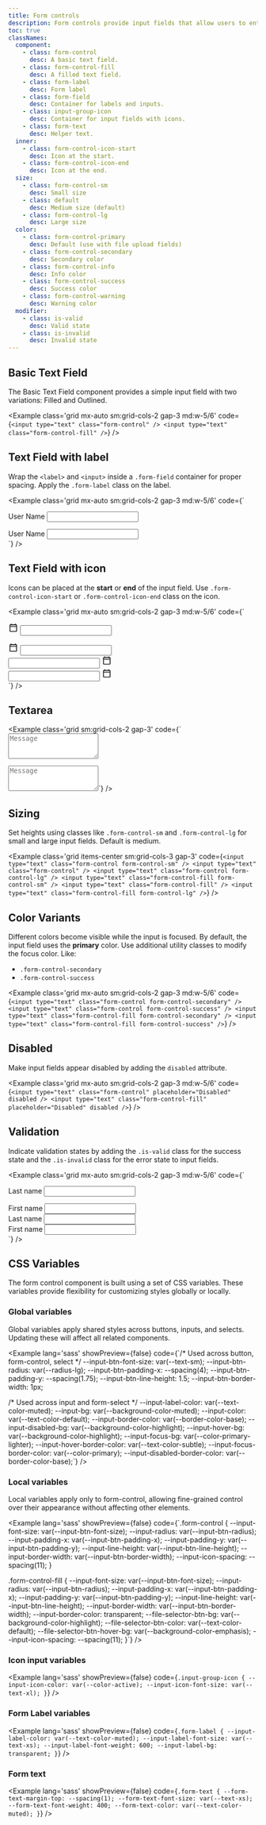 ```yaml
---
title: Form controls
description: Form controls provide input fields that allow users to enter and edit text in forms and interfaces.
toc: true
classNames:
  component:
    - class: form-control
      desc: A basic text field.
    - class: form-control-fill
      desc: A filled text field.
    - class: form-label
      desc: Form label
    - class: form-field
      desc: Container for labels and inputs.
    - class: input-group-icon
      desc: Container for input fields with icons.
    - class: form-text
      desc: Helper text.
  inner:
    - class: form-control-icon-start
      desc: Icon at the start.
    - class: form-control-icon-end
      desc: Icon at the end.
  size:
    - class: form-control-sm
      desc: Small size
    - class: default
      desc: Medium size (default)
    - class: form-control-lg
      desc: Large size
  color:
    - class: form-control-primary
      desc: Default (use with file upload fields)
    - class: form-control-secondary
      desc: Secondary color
    - class: form-control-info
      desc: Info color
    - class: form-control-success
      desc: Success color
    - class: form-control-warning
      desc: Warning color
  modifier:
    - class: is-valid
      desc: Valid state
    - class: is-invalid
      desc: Invalid state
---
```


## Basic Text Field

The Basic Text Field component provides a simple input field with two variations: Filled and Outlined.

<Example class='grid mx-auto sm:grid-cols-2 gap-3 md:w-5/6' code={`<input type="text" class="form-control" />
<input type="text" class="form-control-fill" />`} />

## Text Field with label

Wrap the `<label>` and `<input>` inside a `.form-field` container for proper spacing. Apply the `.form-label` class on the label.

<Example class='grid mx-auto sm:grid-cols-2 gap-3 md:w-5/6' code={`<div class="form-field">
    <label class="form-label">User Name</label>
    <input type="text" class="form-control" />
  </div>
  <div class="form-field">
    <label class="form-label">User Name</label>
    <input type="text" class="form-control-fill" />
  </div>`} />

## Text Field with icon

Icons can be placed at the **start** or **end** of the input field. Use `.form-control-icon-start` or `.form-control-icon-end` class on the icon.

<Example class='grid mx-auto sm:grid-cols-2 gap-3 md:w-5/6' code={`<div class="input-group-icon">
    <svg class="form-control-icon-start" xmlns="http://www.w3.org/2000/svg" width="20" height="20" viewBox="0 0 24 24"><path fill="currentColor" d="M5 22q-.825 0-1.412-.587T3 20V6q0-.825.588-1.412T5 4h1V3q0-.425.288-.712T7 2t.713.288T8 3v1h8V3q0-.425.288-.712T17 2t.713.288T18 3v1h1q.825 0 1.413.588T21 6v14q0 .825-.587 1.413T19 22zm0-2h14V10H5zM5 8h14V6H5zm0 0V6z"/></svg>
    <input type="text" class="form-control" />
  </div>
  <div class="input-group-icon">
    <svg class="form-control-icon-start" xmlns="http://www.w3.org/2000/svg" width="20" height="20" viewBox="0 0 24 24"><path fill="currentColor" d="M5 22q-.825 0-1.412-.587T3 20V6q0-.825.588-1.412T5 4h1V3q0-.425.288-.712T7 2t.713.288T8 3v1h8V3q0-.425.288-.712T17 2t.713.288T18 3v1h1q.825 0 1.413.588T21 6v14q0 .825-.587 1.413T19 22zm0-2h14V10H5zM5 8h14V6H5zm0 0V6z"/></svg>
    <input type="text" class="form-control-fill" />
  </div>
  <div class="input-group-icon">
    <input type="text" class="form-control" />
    <svg class="form-control-icon-end" xmlns="http://www.w3.org/2000/svg" width="20" height="20" viewBox="0 0 24 24"><path fill="currentColor" d="M5 22q-.825 0-1.412-.587T3 20V6q0-.825.588-1.412T5 4h1V3q0-.425.288-.712T7 2t.713.288T8 3v1h8V3q0-.425.288-.712T17 2t.713.288T18 3v1h1q.825 0 1.413.588T21 6v14q0 .825-.587 1.413T19 22zm0-2h14V10H5zM5 8h14V6H5zm0 0V6z"/></svg>
  </div>
  <div class="input-group-icon">
    <input type="text" class="form-control-fill" />
    <svg class="form-control-icon-end" xmlns="http://www.w3.org/2000/svg" width="20" height="20" viewBox="0 0 24 24"><path fill="currentColor" d="M5 22q-.825 0-1.412-.587T3 20V6q0-.825.588-1.412T5 4h1V3q0-.425.288-.712T7 2t.713.288T8 3v1h8V3q0-.425.288-.712T17 2t.713.288T18 3v1h1q.825 0 1.413.588T21 6v14q0 .825-.587 1.413T19 22zm0-2h14V10H5zM5 8h14V6H5zm0 0V6z"/></svg>
  </div>`} />

## Textarea

<Example class='grid sm:grid-cols-2 gap-3' code={`<textarea id='exampleTextArea' type="text" class="form-control" placeholder="Message" rows="3"></textarea>
  <textarea id='exampleTextAreaFill' class="form-control-fill" placeholder="Message" rows="3"></textarea>`} />

## Sizing

Set heights using classes like <code>.form-control-sm</code> and <code>.form-control-lg</code> for small and large input fields. Default is medium.

<Example class='grid items-center sm:grid-cols-3 gap-3' code={`<input type="text" class="form-control form-control-sm" />
  <input type="text" class="form-control" />
  <input type="text" class="form-control form-control-lg" />
  <input type="text" class="form-control-fill form-control-sm" />
  <input type="text" class="form-control-fill" />
  <input type="text" class="form-control-fill form-control-lg" />`} />

## Color Variants

Different colors become visible while the input is focused. By default, the input field uses the **primary** color. Use additional utility classes to modify the focus color. Like:

- `.form-control-secondary`
- `.form-control-success`

<Example class='grid mx-auto sm:grid-cols-2 gap-3 md:w-5/6' code={`<input type="text" class="form-control form-control-secondary" />
  <input type="text" class="form-control form-control-success" />
  <input type="text" class="form-control-fill form-control-secondary" />
  <input type="text" class="form-control-fill form-control-success" />`} />

## Disabled

Make input fields appear disabled by adding the `disabled` attribute.

<Example class='grid mx-auto sm:grid-cols-2 gap-3 md:w-5/6' code={`<input type="text" class="form-control" placeholder="Disabled" disabled />
  <input type="text" class="form-control-fill" placeholder="Disabled" disabled />`} />

## Validation

Indicate validation states by adding the `.is-valid` class for the success state and the `.is-invalid` class for the error state to input fields.

<Example class='grid mx-auto sm:grid-cols-2 gap-3 md:w-5/6' code={`<div class="form-field">
    <label class="form-label">Last name</label>
    <input type="text" class="form-control is-valid" />
  </div>
  <div class="form-field">
    <label class="form-label">First name</label>
    <input type="text" class="form-control-fill is-valid" />
  </div>
  <div class="form-field">
    <label class="form-label">Last name</label>
    <input type="text" class="form-control is-invalid" />
  </div>
    <div class="form-field">
    <label class="form-label">First name</label>
    <input type="text" class="form-control-fill is-invalid" />
  </div>`} />


## CSS Variables

The form control component is built using a set of CSS variables. These variables provide flexibility for customizing styles globally or locally.

### Global variables

Global variables apply shared styles across buttons, inputs, and selects. Updating these will affect all related components.

<Example lang='sass' showPreview={false}
  code={`/* Used across button, form-control, select */
  --input-btn-font-size: var(--text-sm);
  --input-btn-radius: var(--radius-lg);
  --input-btn-padding-x: --spacing(4);
  --input-btn-padding-y: --spacing(1.75);
  --input-btn-line-height: 1.5;
  --input-btn-border-width: 1px;

  /* Used across input and form-select */
  --input-label-color: var(--text-color-muted);
  --input-bg: var(--background-color-muted);
  --input-color: var(--text-color-default);
  --input-border-color: var(--border-color-base);
  --input-disabled-bg: var(--background-color-highlight);
  --input-hover-bg: var(--background-color-highlight);
  --input-focus-bg: var(--color-primary-lighter);
  --input-hover-border-color: var(--text-color-subtle);
  --input-focus-border-color: var(--color-primary);
  --input-disabled-border-color: var(--border-color-base);`}
/>

### Local variables

Local variables apply only to form-control, allowing fine-grained control over their appearance without affecting other elements.

<Example lang='sass' showPreview={false}
  code={`.form-control {
    --input-font-size: var(--input-btn-font-size);
    --input-radius: var(--input-btn-radius);
    --input-padding-x: var(--input-btn-padding-x);
    --input-padding-y: var(--input-btn-padding-y);
    --input-line-height: var(--input-btn-line-height);
    --input-border-width: var(--input-btn-border-width);
    --input-icon-spacing: --spacing(11);
  }

  .form-control-fill {
    --input-font-size: var(--input-btn-font-size);
    --input-radius: var(--input-btn-radius);
    --input-padding-x: var(--input-btn-padding-x);
    --input-padding-y: var(--input-btn-padding-y);
    --input-line-height: var(--input-btn-line-height);
    --input-border-width: var(--input-btn-border-width);
    --input-border-color: transparent;
    --file-selector-btn-bg: var(--background-color-highlight);
    --file-selector-btn-color: var(--text-color-default);
    --file-selector-btn-hover-bg: var(--background-color-emphasis);
    --input-icon-spacing: --spacing(11);
  }`}
/>

### Icon input variables

<Example lang='sass' showPreview={false} code={`.input-group-icon {
    --input-icon-color: var(--color-active);
    --input-icon-font-size: var(--text-xl);
}`} />

### Form Label variables

<Example lang='sass' showPreview={false} code={`.form-label {
    --input-label-color: var(--text-color-muted);
    --input-label-font-size: var(--text-xs);
    --input-label-font-weight: 600;
    --input-label-bg: transparent;
}`} />

### Form text

<Example lang='sass' showPreview={false} code={`.form-text {
    --form-text-margin-top: --spacing(1);
    --form-text-font-size: var(--text-xs);
    --form-text-font-weight: 400;
    --form-text-color: var(--text-color-muted);
}`} />